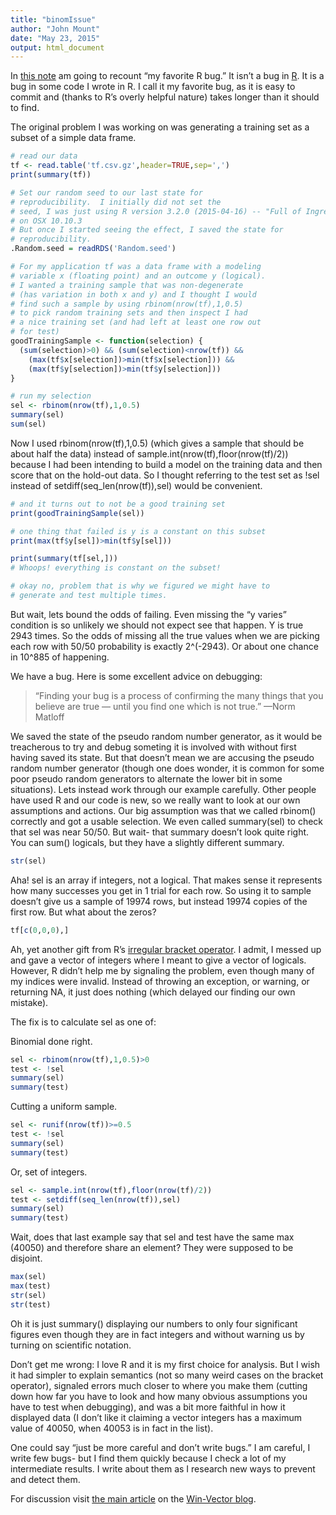 ```yaml
---
title: "binomIssue"
author: "John Mount"
date: "May 23, 2015"
output: html_document
---
```


In [this note](http://winvector.github.io/binomIssue/binomIssue.html) am going to recount "my favorite R bug."  It isn't a bug in [R](http://cran.r-project.org).  It is a bug in some code I wrote in R.  I call it my favorite bug, as it is easy to commit and (thanks to R's overly helpful nature) takes longer than it should to find.


The original problem I was working on was generating
a training set as a subset of a simple data frame.

```r
# read our data
tf <- read.table('tf.csv.gz',header=TRUE,sep=',')
print(summary(tf))

# Set our random seed to our last state for 
# reproducibility.  I initially did not set the
# seed, I was just using R version 3.2.0 (2015-04-16) -- "Full of Ingredients"
# on OSX 10.10.3
# But once I started seeing the effect, I saved the state for
# reproducibility.
.Random.seed = readRDS('Random.seed')

# For my application tf was a data frame with a modeling
# variable x (floating point) and an outcome y (logical).
# I wanted a training sample that was non-degenerate
# (has variation in both x and y) and I thought I would
# find such a sample by using rbinom(nrow(tf),1,0.5)
# to pick random training sets and then inspect I had 
# a nice training set (and had left at least one row out
# for test)
goodTrainingSample <- function(selection) {
  (sum(selection)>0) && (sum(selection)<nrow(tf)) &&
    (max(tf$x[selection])>min(tf$x[selection])) &&
    (max(tf$y[selection])>min(tf$y[selection]))
}

# run my selection
sel <- rbinom(nrow(tf),1,0.5)
summary(sel)
sum(sel)
```

Now I used rbinom(nrow(tf),1,0.5) (which gives a sample that should be about
half the data) instead of sample.int(nrow(tf),floor(nrow(tf)/2)) because I had
been intending to build a model on the training data and then score that on the
hold-out data.  So I thought referring to the test set as !sel 
instead of setdiff(seq_len(nrow(tf)),sel)
would be convenient.  

```r
# and it turns out to not be a good training set
print(goodTrainingSample(sel))

# one thing that failed is y is a constant on this subset
print(max(tf$y[sel])>min(tf$y[sel]))

print(summary(tf[sel,]))
# Whoops! everything is constant on the subset!

# okay no, problem that is why we figured we might have to
# generate and test multiple times.
```

But wait, lets bound the odds of failing.  Even missing the "y varies" condition is so
unlikely we should not expect see that happen.  Y is true 2943 times.  So the odds of missing
all the true values when we are picking each row with 50/50 probability is exactly
2^(-2943).  Or about one chance in 10^885 of happening.

We have a bug.  Here is some excellent advice on debugging:

> “Finding your bug is a process of confirming the many things that you believe are true — until you find one which is not true.” —Norm Matloff 

We saved the state of the pseudo random number generator, as it would be treacherous to try
and debug someting it is involved with without first having saved its state.  But that doesn't
mean we are accusing the pseudo random number generator (though one does wonder, it is common for
some poor pseudo random generators to alternate the lower bit in some situations).
Lets instead work through our example carefully.  Other people have used R and our code is new, so we really want to look at our own assumptions and actions.  Our big assumption was that we called rbinom() correctly and got a usable selection.  We even called summary(sel) to check that sel was near 50/50.  But wait- that summary doesn't look quite right.  You can sum() logicals, but they have a slightly different summary.

```r
str(sel)
```

Aha! sel is an array if integers, not a logical.  That makes sense it represents how many successes you get in 1 trial for each row.  So using it to sample doesn't give us a sample of 19974 rows, but instead 19974 copies of the first row.  But what about the zeros?

```r
tf[c(0,0,0),]
```

Ah, yet another gift from R's  [irregular bracket operator](http://www.win-vector.com/blog/2015/01/r-bracket-is-a-bit-irregular/).  I admit, I messed up and gave a vector of integers where I meant to give a vector of logicals.  However, R didn't help me by signaling the problem, even though many of my indices were invalid.  Instead of throwing an exception, or warning, or returning NA, it just does nothing (which delayed our finding our own mistake).

The fix is to calculate sel as one of:

Binomial done right.

```r
sel <- rbinom(nrow(tf),1,0.5)>0
test <- !sel
summary(sel)
summary(test)
```

Cutting a uniform sample.

```r
sel <- runif(nrow(tf))>=0.5
test <- !sel
summary(sel)
summary(test)
```

Or, set of integers.

```r
sel <- sample.int(nrow(tf),floor(nrow(tf)/2))
test <- setdiff(seq_len(nrow(tf)),sel)
summary(sel)
summary(test)
```

Wait, does that last example say that sel and test have the same max (40050) and therefore share an element?  They were supposed to be disjoint.

```r
max(sel)
max(test)
str(sel)
str(test)
```

Oh it is just summary() displaying our numbers to only four significant figures even though they are in fact integers and without warning us by turning on scientific notation.

Don't get me wrong: I love R and it is my first choice for analysis.  But I wish it had simpler to explain semantics (not so many weird cases on the bracket operator), signaled errors much closer to where you make them (cutting down how far you have to look and how many obvious assumptions you have to test when debugging), and was a bit more faithful in how it displayed data (I don't like it claiming a vector integers has a maximum value of 40050, when 40053 is in fact in the list).

One could say “just be more careful and don’t write bugs.” I am careful, I write few bugs- but I find them quickly because I check a lot of my intermediate results.  I write about them as I research new ways to prevent and detect them.

For discussion visit [the main article](http://www.win-vector.com/blog/2015/05/my-favorite-r-bug/) on the [Win-Vector blog](http://www.win-vector.com/blog/).




